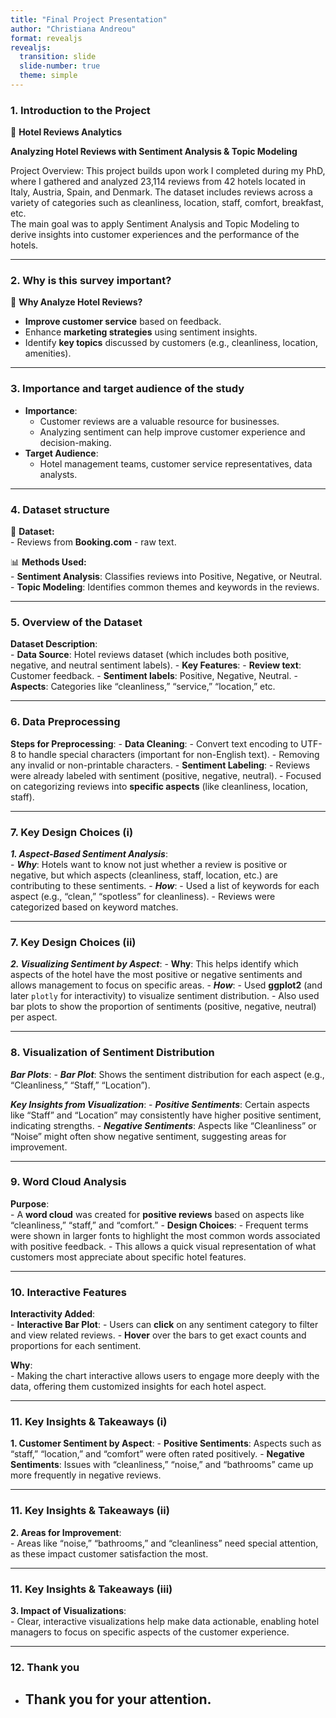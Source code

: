 ```yaml
---
title: "Final Project Presentation"
author: "Christiana Andreou"
format: revealjs
revealjs:
  transition: slide
  slide-number: true
  theme: simple
---
```


  
### 1. Introduction to the Project
👋 **Hotel Reviews Analytics**  
 
**Analyzing Hotel Reviews with Sentiment Analysis & Topic Modeling**

Project Overview:
This project builds upon work I completed during my PhD, where I gathered and analyzed 23,114 reviews from 42 hotels located in Italy, Austria, Spain, and Denmark. The dataset includes reviews across a variety of categories such as cleanliness, location, staff, comfort, breakfast, etc. <br>
The main goal was to apply Sentiment Analysis and Topic Modeling to derive insights into customer experiences and the performance of the hotels.

---

### 2. Why is this survey important?  
🏨 **Why Analyze Hotel Reviews?**  

- **Improve customer service** based on feedback.  
- Enhance **marketing strategies** using sentiment insights.  
- Identify **key topics** discussed by customers (e.g., cleanliness, location, amenities).  

---

### 3. Importance and target audience of the study
- **Importance**:  
  - Customer reviews are a valuable resource for businesses.
  - Analyzing sentiment can help improve customer experience and decision-making.  
  
- **Target Audience**:  
  - Hotel management teams, customer service representatives, data analysts.

---

### 4. Dataset structure 
📌 **Dataset:**  
- Reviews from **Booking.com** - raw text.

📊 **Methods Used:**  
- **Sentiment Analysis**: Classifies reviews into Positive, Negative, or Neutral.  
- **Topic Modeling**: Identifies common themes and keywords in the reviews.

---

### 5. Overview of the Dataset
**Dataset Description**:  
- **Data Source**: Hotel reviews dataset (which includes both positive, negative, and neutral sentiment labels).
- **Key Features**:
  - **Review text**: Customer feedback.
  - **Sentiment labels**: Positive, Negative, Neutral.
  - **Aspects**: Categories like "cleanliness," "service," "location," etc.
  
---

### 6. Data Preprocessing
**Steps for Preprocessing**:
- **Data Cleaning**:
  - Convert text encoding to UTF-8 to handle special characters (important for non-English text).
  - Removing any invalid or non-printable characters.
- **Sentiment Labeling**:
  - Reviews were already labeled with sentiment (positive, negative, neutral).
  - Focused on categorizing reviews into **specific aspects** (like cleanliness, location, staff).

---

### 7. Key Design Choices (i)
***1. Aspect-Based Sentiment Analysis***:  
- ***Why***: Hotels want to know not just whether a review is positive or negative, but which aspects (cleanliness, staff, location, etc.) are contributing to these sentiments.
- ***How***: 
  - Used a list of keywords for each aspect (e.g., “clean,” “spotless” for cleanliness).
  - Reviews were categorized based on keyword matches.
  
---
  
### 7. Key Design Choices (ii)
***2. Visualizing Sentiment by Aspect***:
- **Why**: This helps identify which aspects of the hotel have the most positive or negative sentiments and allows management to focus on specific areas.
- ***How***: 
  - Used **ggplot2** (and later `plotly` for interactivity) to visualize sentiment distribution.
  - Also used bar plots to show the proportion of sentiments (positive, negative, neutral) per aspect.

---

### 8. Visualization of Sentiment Distribution
***Bar Plots***:
- ***Bar Plot***: Shows the sentiment distribution for each aspect (e.g., "Cleanliness," "Staff," "Location").

***Key Insights from Visualization***:
- ***Positive Sentiments***: Certain aspects like "Staff" and "Location" may consistently have higher positive sentiment, indicating strengths.
- ***Negative Sentiments***: Aspects like "Cleanliness" or "Noise" might often show negative sentiment, suggesting areas for improvement.

---

### 9. Word Cloud Analysis
**Purpose**:  
- A **word cloud** was created for **positive reviews** based on aspects like "cleanliness," "staff," and "comfort."
- **Design Choices**: 
  - Frequent terms were shown in larger fonts to highlight the most common words associated with positive feedback.
  - This allows a quick visual representation of what customers most appreciate about specific hotel features.

---

### 10. Interactive Features
**Interactivity Added**:  
- **Interactive Bar Plot**:
  - Users can **click** on any sentiment category to filter and view related reviews.
  - **Hover** over the bars to get exact counts and proportions for each sentiment.
  
**Why**:  
- Making the chart interactive allows users to engage more deeply with the data, offering them customized insights for each hotel aspect.

---

### 11. Key Insights & Takeaways (i)
**1. Customer Sentiment by Aspect**:
  - **Positive Sentiments**: Aspects such as “staff,” “location,” and “comfort” were often rated positively.
  - **Negative Sentiments**: Issues with “cleanliness,” “noise,” and “bathrooms” came up more frequently in negative reviews.
  
---

### 11. Key Insights & Takeaways (ii)
**2. Areas for Improvement**:  
  - Areas like “noise,” “bathrooms,” and “cleanliness” need special attention, as these impact customer satisfaction the most.
  
---

### 11. Key Insights & Takeaways (iii)
**3. Impact of Visualizations**:  
  - Clear, interactive visualizations help make data actionable, enabling hotel managers to focus on specific aspects of the customer experience.

---

### 12. Thank you
- Thank you for your attention.
---


